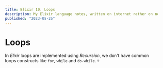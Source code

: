 ```yaml
---
title: Elixir 10. Loops
description: My Elixir language notes, written on internet rather on note book
published: "2023-08-26"
---
```


# Loops

In _Elixir_ loops are implemented using _Recursion_, we don't have common loops constructs like `for`, `while` and `do-while`.  💀
